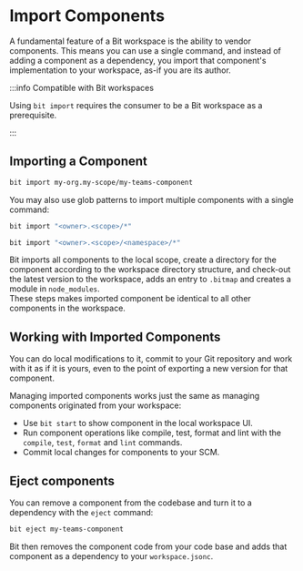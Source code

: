 # Import Components

A fundamental feature of a Bit workspace is the ability to vendor components. This means you can use a single command, and instead of adding a component as a dependency, you import that component's implementation to your workspace, as-if you are its author.

:::info Compatible with Bit workspaces

Using `bit import` requires the consumer to be a Bit workspace as a prerequisite.

:::

## Importing a Component

```bash
bit import my-org.my-scope/my-teams-component
```

You may also use glob patterns to import multiple components with a single command:

```bash title="Imports all components in the remote scope"
bit import "<owner>.<scope>/*"
```

```bash title="Imports all component under the namespace in a remote scope"
bit import "<owner>.<scope>/<namespace>/*"
```

Bit imports all components to the local scope, create a directory for the component according to the workspace directory structure, and check-out the latest version to the workspace, adds an entry to `.bitmap` and creates a module in `node_modules`.  
These steps makes imported component be identical to all other components in the workspace.

## Working with Imported Components

You can do local modifications to it, commit to your Git repository and work with it as if it is yours, even to the point of exporting a new version for that component.

Managing imported components works just the same as managing components originated from your workspace:

- Use `bit start` to show component in the local workspace UI.
- Run component operations like compile, test, format and lint with the `compile`, `test`, `format` and `lint` commands.
- Commit local changes for components to your SCM.

## Eject components

You can remove a component from the codebase and turn it to a dependency with the `eject` command:

```sh
bit eject my-teams-component
```

Bit then removes the component code from your code base and adds that component as a dependency to your `workspace.jsonc`.
